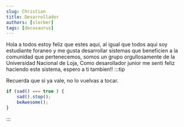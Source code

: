 ```yaml
---
slug: Christian
title: Desarrollador
authors: [slorber]
tags: [docusaurus]
---
```


Hola a todos estoy feliz que estes aqui, al igual que todos aqui soy estudiante foraneo
y me gusta desarrollar sistemas que beneficien a la comunidad que pertenecemos, somos un grupo orgullosamente 
 de la Universidad Nacional de Loja, Como desarollador junior me senti feliz haciendo este sistema, espero a ti tambien!!
:::tip

Recuerda que si ya vale, no lo vuelvas a tocar.
``` JavaScript
if (sad() === true ) {
    sad().stop();
    beAwesome();
}
```


:::
